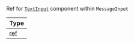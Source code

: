 Ref for [`TextInput`](https://reactnative.dev/docs/textinput) component within `MessageInput`

| Type |
| - |
| [ref](https://reactjs.org/docs/refs-and-the-dom.html#adding-a-ref-to-a-dom-element) |
